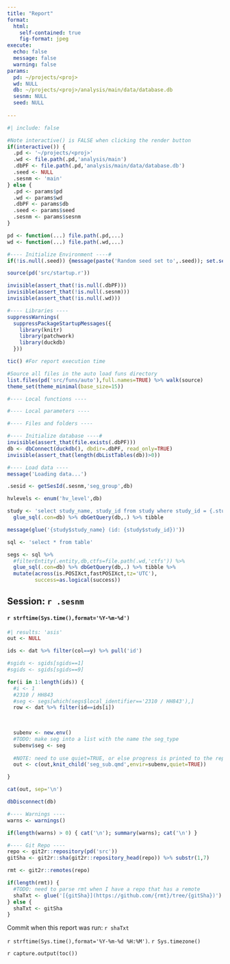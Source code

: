 ```yaml
---
title: "Report"
format: 
  html:
    self-contained: true
    fig-format: jpeg
execute: 
  echo: false
  message: false
  warning: false
params:
  pd: ~/projects/<proj>
  wd: NULL
  db: ~/projects/<proj>/analysis/main/data/database.db
  sesnm: NULL
  seed: NULL
  
---
```


```r
#| include: false

#Note interactive() is FALSE when clicking the render button
if(interactive()) {
  .pd <- '~/projects/<proj>'
  .wd <- file.path(.pd,'analysis/main')
  .dbPF <- file.path(.pd,'analysis/main/data/database.db')
  .seed <- NULL
  .sesnm <- 'main'
} else {
  .pd <- params$pd
  .wd <- params$wd
  .dbPF <- params$db
  .seed <- params$seed
  .sesnm <- params$sesnm
}

pd <- function(...) file.path(.pd,...)
wd <- function(...) file.path(.wd,...)

#---- Initialize Environment ----#
if(!is.null(.seed)) {message(paste('Random seed set to',.seed)); set.seed(as.numeric(.seed))}

source(pd('src/startup.r'))

invisible(assert_that(!is.null(.dbPF)))
invisible(assert_that(!is.null(.sesnm)))
invisible(assert_that(!is.null(.wd)))

#---- Libraries ----
suppressWarnings(
  suppressPackageStartupMessages({
    library(knitr)
    library(patchwork)
    library(duckdb)
  }))

tic() #For report execution time

#Source all files in the auto load funs directory
list.files(pd('src/funs/auto'),full.names=TRUE) %>% walk(source)
theme_set(theme_minimal(base_size=15))

#---- Local functions ----

#---- Local parameters ----

#---- Files and folders ----

#---- Initialize database ----#
invisible(assert_that(file.exists(.dbPF)))
db <- dbConnect(duckdb(), dbdir=.dbPF, read_only=TRUE)
invisible(assert_that(length(dbListTables(db))>0))

#---- Load data ----
message('Loading data...')

.sesid <- getSesId(.sesnm,'seg_group',db)

hvlevels <- enum('hv_level',db)

study <- 'select study_name, study_id from study where study_id = {.studyid}' %>%
  glue_sql(.con=db) %>% dbGetQuery(db,.) %>% tibble

message(glue('{study$study_name} (id: {study$study_id})'))

sql <- 'select * from table' 

segs <- sql %>%
  #filterEntity(.entity,db,ctfs=file.path(.wd,'ctfs')) %>% 
  glue_sql(.con=db) %>% dbGetQuery(db,.) %>% tibble %>%
  mutate(across(is.POSIXct,fastPOSIXct,tz='UTC'),
         success=as.logical(success))

```

## Session: `r .sesnm`
#### `r strftime(Sys.time(),format='%Y-%m-%d')`

```r
#| results: 'asis'
out <- NULL

ids <- dat %>% filter(col==y) %>% pull('id')

#sgids <- sgids[sgids==1]
#sgids <- sgids[sgids==9]

for(i in 1:length(ids)) {
  #i <- 1
  #2310 / HH843
  #seg <- segs[which(segs$local_identifier=='2310 / HH843'),]
  row <- dat %>% filter(id==ids[i])
  

  
  subenv <- new.env()
  #TODO: make seg into a list with the name the seg_type
  subenv$seg <- seg
  
  #NOTE: need to use quiet=TRUE, or else progress is printed to the report
  out <- c(out,knit_child('seg_sub.qmd',envir=subenv,quiet=TRUE))

}

cat(out, sep='\n')
```

```r
dbDisconnect(db)

#---- Warnings ----
warns <- warnings()

if(length(warns) > 0) { cat('\n'); summary(warns); cat('\n') }

#---- Git Repo ----
repo <- git2r::repository(pd('src'))
gitSha <- git2r::sha(git2r::repository_head(repo)) %>% substr(1,7)

rmt <- git2r::remotes(repo)

if(length(rmt)) {
  #TODO: need to parse rmt when I have a repo that has a remote
  shaTxt <- glue('[{gitSha}](https://github.com/{rmt}/tree/{gitSha})')
} else {
  shaTxt <- gitSha
}

```

Commit when this report was run: `r shaTxt`

`r strftime(Sys.time(),format='%Y-%m-%d %H:%M')`. `r Sys.timezone()`

`r capture.output(toc())`